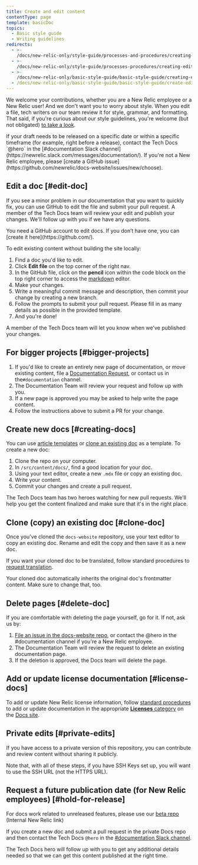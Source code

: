```yaml
---
title: Create and edit content
contentType: page
template: basicDoc
topics:
  - Basic style guide
  - Writing guidelines
redirects:
  - >-
    /docs/new-relic-only/style-guide/processes-and-procedures/creating-and-editing-content
  - >-
    /docs/new-relic-only/style-guide/processes-procedures/creating-editing-content
  - >-
    /docs/new-relic-only/basic-style-guide/basic-style-guide/creating-editing-content
  - /docs/new-relic-only/basic-style-guide/basic-style-guide/create-edit-content
---
```


We welcome your contributions, whether you are a New Relic employee or a New Relic user! And we don't want you to worry about style. When you edit a file, tech writers on our team review it for style, grammar, and formatting. That said, if you're curious about our style guidelines, you're welcome (but not obligated) [to take a look](/docs/style-guide/get-started/introduction-style-guide/).

<Callout variant="tip">
  If your draft needs to be released on a specific date or within a specific
  timeframe (for example, right before a release), contact the Tech Docs `@hero`
  in the [#documentation Slack
  channel](https://newrelic.slack.com/messages/documentation/). If you're not a
  New Relic employee, please [create a GitHub
  issue](https://github.com/newrelic/docs-website/issues/new/choose).
</Callout>

## Edit a doc [#edit-doc]

If you see a minor problem in our documentation that you want to quickly fix, you can use GitHub to edit the file and submit your pull request. A member of the Tech Docs team will review your edit and publish your changes. We'll follow up with you if we have any questions.

<Callout variant="important">
  You need a GitHub account to edit docs. If you don’t have one, you can [create
  it here](https://github.com/).
</Callout>

To edit existing content without building the site locally:

1. Find a doc you'd like to edit.
2. Click **Edit file** on the top corner of the right nav.
3. In the GitHub file, click on the **pencil** icon within the code block on the top right corner to access the [markdown](https://en.wikipedia.org/wiki/Markdown) editor.
4. Make your changes.
5. Write a meaningful commit message and description, then commit your change by creating a new branch.
6. Follow the prompts to submit your pull request. Please fill in as many details as possible in the provided template.
7. And you're done!

A member of the Tech Docs team will let you know when we've published your changes.

## For bigger projects [#bigger-projects]

1. If you'd like to create an entirely new page of documentation, or move existing content, file a [Documentation Request](https://github.com/newrelic/docs-website/issues/new/choose), or contact us in the`#documentation` channel.
2. The Documentation Team will review your request and follow up with you.
3. If a new page is approved you may be asked to help write the page content.
4. Follow the instructions above to submit a PR for your change.

## Create new docs [#creating-docs]

You can use [article templates](/docs/style-guide/article-templates) or [clone an existing doc](#clone-doc) as a template. To create a new doc:

1. Clone the repo on your computer.
2. In `/src/content/docs/`, find a good location for your doc.
3. Using your text editor, create a new `.mdx` file or copy an existing doc.
4. Write your content.
5. Commit your changes and create a pull request.

The Tech Docs team has two heroes watching for new pull requests. We'll help you get the content finalized and make sure that it's in the right place.

## Clone (copy) an existing doc [#clone-doc]

Once you've cloned the `docs-website` repository, use your text editor to copy an existing doc. Rename and edit the copy and then save it as a new doc.

If you want your cloned doc to be translated, follow standard procedures to [request translation](/docs/style-guide/writing-guidelines/docs-translation#request-translation).

Your cloned doc automatically inherits the original doc's frontmatter content. Make sure to change that, too.

## Delete pages [#delete-doc]

If you are comfortable with deleting the page yourself, go for it. If not, ask us by:

1. [File an issue in the docs-website repo](https://github.com/newrelic/docs-website/issues/new/choose), or contact the @hero in the #documentation channel if you're a New Relic employee.
2. The Documentation Team will review the request to delete an existing documentation page.
3. If the deletion is approved, the Docs team will delete the page.

## Add or update license documentation [#license-docs]

To add or update New Relic license information, follow [standard procedures](#editing-workflow) to add or update documentation in the appropriate [**Licenses** category](/docs/licenses) on the [Docs site](https://docs.newrelic.com).

## Private edits [#private-edits]

If you have access to a private version of this repository, you can contribute and review content without sharing it publicly.

Note that, with all of these steps, if you have SSH Keys set up, you will want to use the SSH URL (not the HTTPS URL).

## Request a future publication date (for New Relic employees) [#hold-for-release]

For docs work related to unreleased features, please use our [beta repo](https://github.com/newrelic/beta-docs-site) (Internal New Relic link)

If you create a new doc and submit a pull request in the private Docs repo and then contact the Tech Docs `@hero` in the [#documentation Slack channel](https://newrelic.slack.com/messages/documentation/).

The Tech Docs hero will follow up with you to get any additional details needed so that we can get this content published at the right time.
